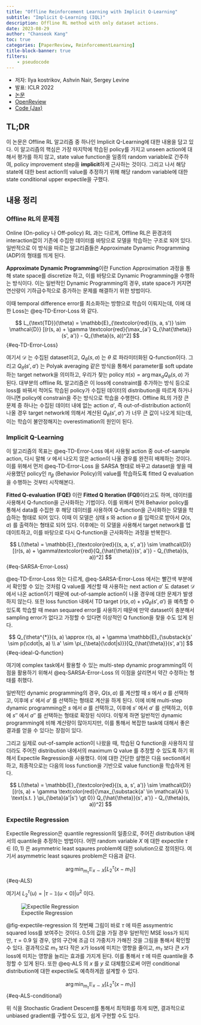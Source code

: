 ```yaml
---
title: "Offline Reinforcement Learning with Implicit Q-Learning"
subtitle: "Implicit Q-Learning (IQL)"
description: Offline RL method with only dataset actions.
date: 2023-08-29
author: "Chanseok Kang"
toc: true 
categories: [PaperReview, ReinforcementLearning]
title-block-banner: true
filters:
    - pseudocode
---
```


- 저자: Ilya kostrikov, Ashvin Nair, Sergey Levine
- 발표: ICLR 2022
- [논문](https://openreview.net/pdf?id=68n2s9ZJWF8)
- [OpenReview](https://openreview.net/forum?id=68n2s9ZJWF8)
- [Code (Jax)](https://github.com/ikostrikov/implicit_q_learning)

## TL;DR

이 논문은 Offline RL 알고리즘 중 하나인 Implicit Q-Learning에 대한 내용을 담고 있다. 이 알고리즘의 핵심은 가장 마지막에 학습된 policy를 가지고 unseen action에 대해서 평가를 하지 않고, state value function을 일종의 random variable로 간주하여, policy improvement step을 **implicit**하게 근사하는 것이다. 그리고 나서 해당 state에 대한 best action의 value를 추정하기 위해 해당 random variable에 대한 state conditional upper expectile을 구했다. 

## 내용 정리

### Offline RL의 문제점

Online (On-policy 나 Off-policy) RL 과는 다르게, Offline RL은 환경과의 interaction없이 기존에 수집한 데이터를 바탕으로 모델을 학습하는 구조로 되어 있다. 일반적으로 이 방식을 따르는 알고리즘들은 Approximate Dynamic Programming (ADP)의 형태를 띄게 된다.

::: {.callout-note}
**Approximate Dynamic Programming**이란 Function Approximation 과정을 통해 state space를 discretize 하고, 이를 바탕으로 Dynamic Programming을 수행하는 방식이다. 이는 일반적인 Dynamic Programming의 경우, state space가 커지면 연산량이 기하급수적으로 증가하는 문제를 해결하기 위한 방법이다.
:::

이때 temporal difference error를 최소화하는 방향으로 학습이 이뤄지는데, 이에 대한 Loss는 @eq-TD-Error-Loss 와 같다.

$$ 
L_{\text{TD}}(\theta) = \mathbb{E}_{\textcolor{red}{(s, a, s')} \sim \mathcal{D}} [(r(s, a) + \gamma \textcolor{red}{\max_{a'} Q_{\hat{\theta}}(s', a')} - Q_{\theta}(s, a))^2] 
$$ {#eq-TD-Error-Loss}

여기서 $\mathcal{D}$ 는 수집된 dataset이고, $Q_{\theta}(s, a)$ 는 $\theta$ 로 파라미터화된 Q-function이다. 그리고 $Q_{\hat{\theta}}(s', a')$ 는 Polyak averaging 같은 방식을 통해서 parameter를 soft update하는 target network을 의미하고, 우리가 찾는 policy $\pi(s) = \arg\max_{a}Q_{\theta}(s, a)$ 가 된다. 대부분의 offline RL 알고리즘은 이 loss에 constraint를 추가하는 방식 등으로 loss를 바꿔서 적어도 학습된 policy가 수집된 데이터의 distribution을 따르게 하거나 아니면 policy에 constrain을 주는 방식으로 학습을 수행한다. Offline RL의 가장 큰 문제 중 하나는 수집된 데이터 내에 없는 action $a'$, 즉 out-of-distribution action이 나올 경우 target network에 의해서 계산된 $Q_{\hat{\theta}}(s', a')$ 가 너무 큰 값이 나오게 되는데, 이는 학습이 불안정해지는 overestimation의 원인이 된다.

### Implicit Q-Learning

이 알고리즘의 목표는 @eq-TD-Error-Loss 에서 사용될 action 중 out-of-sample action, 다시 말해 $\mathcal{D}$ 에서 나오지 않은 action이 나올 경우를 완전히 배제하는 것이다. 이를 위해서 먼저 @eq-TD-Error-Loss 을 SARSA 형태로 바꾸고 dataset을 쌓을 때 사용했던 policy인 $\pi_{\beta}$ (Behavior Policy)의 value를 학습하도록 fitted Q evaluation을 수행하는 것부터 시작해본다.

::: {.callout-note}
**Fitted Q-evaluation (FQE)** 이란 **Fitted Q Iteration (FQI)**이라고도 하며, 데이터를 사용해서 Q-function을 근사화하는 기법이다. 이를 위해서 먼저 Behavior policy를 통해서 data를 수집한 후 해당 데이터를 사용하여 Q-function을 근사화하는 모델을 학습하는 형태로 되어 있다. 이때 이 모델은 상태 $s$ 와 action $a$ 를 입력으로 받아서 $Q(s, a)$ 를 출력하는 형태로 되어 있다. 이후에는 이 모델을 사용해서 target network를 업데이트하고, 이를 바탕으로 다시 Q-function을 근사화하는 과정을 반복한다. 
:::

$$
L(\theta) = \mathbb{E}_{\textcolor{red}{(s, a, s', a')} \sim \mathcal{D}} [(r(s, a) + \gamma\textcolor{red}{Q_{\hat{\theta}}(s', a')} - Q_{\theta}(s, a))^2]
$$ {#eq-SARSA-Error-Loss}

@eq-TD-Error-Loss 와는 다르게, @eq-SARSA-Error-Loss 에서는 빨간색 부분에서 확인할 수 있는 것처럼 Q value를 계산할 때 사용하는 next action $a'$ 도 dataset $\mathcal{D}$ 에서 나온 action이기 때문에 out-of-sample action이 나올 경우에 대한 문제가 발생하지 않는다. 또한 loss function 내에서 TD target ($r(s, a) + \gamma Q_{\hat{\theta}}(s', a')$ 을 예측할 수 있도록 학습할 때 mean sequared error를 사용하기 때문에 만약 dataset이 충분해서 sampling error가 없다고 가정할 수 있다면 이상적인 Q function을 찾을 수도 있게 된다.

$$ 
Q_{\theta^{*}}(s, a) \approx r(s, a) + \gamma \mathbb{E}_{\substack{s' \sim p(\cdot|s, a) \\ a' \sim \pi_{\beta}(\cdot|s)}}[Q_{\hat{\theta}}(s', a')]
$$ {#eq-ideal-Q-function}

여기에 complex task에서 활용할 수 있는 multi-step dynamic programming의 이점을 활용하기 위해서 @eq-SARSA-Error-Loss 의 이점을 살리면서 약간 수정하는 형태를 취했다. 

::: {.callout-note}
일반적인 dynamic programming의 경우, $Q(s, a)$ 를 계산할 때 $s$ 에서 $a$ 를 선택하고, 이후에 $s'$ 에서 $a'$ 를 선택하는 형태로 계산을 하게 된다. 이에 비해 multi-step dynamic programming은 $s$ 에서 $a$ 를 선택하고, 이후에 $s'$ 에서 $a'$ 를 선택하고, 이후에 $s''$ 에서 $a''$ 를 선택하는 형태로 확장된 식이다. 이렇게 하면 일반적인 dynamic programming에 비해 계산량이 많아지지만, 이를 통해서 복잡한 task에 대해서 좋은 결과를 얻을 수 있다는 장점이 있다.
:::

그리고 실제로 out-of-sample action이 나왔을 때, 학습된 Q function을 사용하지 않더라도 주어진 distribution 내에서의 maximum Q value 를 추정할 수 있도록 하기 위해서 Expectile Regression을 사용했다. 이에 대한 간단한 설명은 다음 section에서 하고, 최종적으로는 다음의 loss function을 기반으로 value function을 학습하게 된다.

$$
L(\theta) = \mathbb{E}_{\textcolor{red}{(s, a, s', a')} \sim \mathcal{D}} [(r(s, a) + \gamma \textcolor{red}{\max_{\substack{a' \in \mathcal{A} \\ \text{s.t. } \pi_{\beta}(a'|s') \gt 0}} Q_{\hat{\theta}}(s', a')} - Q_{\theta}(s, a))^2]
$$

### Expectile Regression

Expectile Regression은 quantile regression의 일종으로, 주어진 distribution 내에서의 quantile을 추정하는 방법이다. 어떤 random variable $X$ 에 대한 expectile $\tau \in (0, 1)$ 은 asymmetric least sqaures problem에 대한 solution으로 정의된다. 여기서 asymmetric least sqaures problem은 다음과 같다.

$$
\arg\min_{m_\tau} \mathbb{E}_{x \sim X}[L_2^{\tau}(x - m_\tau)]
$$ {#eq-ALS}

여기서 $L_2^{\tau}(u) = | \tau - \mathbb{1}(u \lt 0)| u^2$ 이다. 

![Expectile Regression](./fig/expectile_regression.png){#fig-expectile-regression}

@fig-expectile-regression 의 첫번째 그림이 바로 $\tau$ 에 따른 assymentric squared loss를 보여주는 것이다. 0.5의 값을 가질 경우 일반적인 MSE loss가 되지만, $\tau = 0.9$ 일 경우, 양의 구간에 조금 더 가중치가 가해진 것을 그림을 통해서 확인할 수 있다. 결과적으로 $m_{\tau}$ 보다 작은 $x$가 loss에 미치는 영향을 줄이고, $m_{\tau}$ 보다 큰 $x$가 loss에 미치는 영향을 늘리는 효과를 가지게 된다. 이를 통해서 $\tau$ 에 따른 quantile을 추정할 수 있게 된다. 또한 @eq-ALS 의 $x$ 를 $y$ 로 대체함으로써 어떤 conditional distribution에 대한 expectile도 예측하게끔 설계할 수 있다.

$$
\arg\min_{m_\tau} \mathbb{E}_{x \sim X}[L_2^{\tau}(x - m_\tau)]
$$ {#eq-ALS-conditional}

위 식을 Stochastic Gradient Descent를 통해서 최적화를 하게 되면, 결과적으로 unbiased gradient를 구할수도 있고, 쉽게 구현할 수도 있다.

